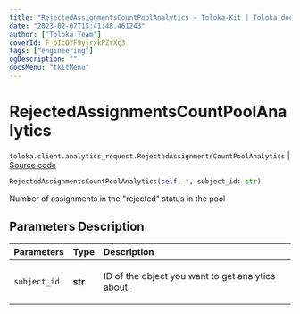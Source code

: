 ```yaml
---
title: "RejectedAssignmentsCountPoolAnalytics — Toloka-Kit | Toloka documentation"
date: "2023-02-07T15:41:48.461243"
author: ["Toloka Team"]
coverId: F_bIcOYF9yjrxkPZrXc3
tags: ["engineering"]
ogDescription: ""
docsMenu: "tkitMenu"
---
```


# RejectedAssignmentsCountPoolAnalytics
`toloka.client.analytics_request.RejectedAssignmentsCountPoolAnalytics` | [Source code](https://github.com/Toloka/toloka-kit/blob/v1.1.3/src/client/analytics_request.py#L94)

```python
RejectedAssignmentsCountPoolAnalytics(self, *, subject_id: str)
```

Number of assignments in the "rejected" status in the pool

## Parameters Description

| Parameters | Type | Description |
| :----------| :----| :-----------|
`subject_id`|**str**|<p>ID of the object you want to get analytics about.</p>